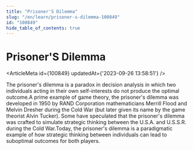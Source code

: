 ```yaml
---
title: "Prisoner'S Dilemma"
slug: "/en/learn/prisoner-s-dilemma-100849"
id: "100849"
hide_table_of_contents: true
---
```



# Prisoner'S Dilemma

<ArticleMeta id={100849} updatedAt={'2023-09-26 13:58:51'} />
<div className='border-solid border-b border-t-0 my-4 border-[var(--ifm-color-gray-300)]' />

The prisoner's dilemma is a paradox in decision analysis in which two individuals acting in their own self-interests do not produce the optimal outcome.A prime example of game theory, the prisoner's dilemma was developed in 1950 by RAND Corporation mathematicians Merrill Flood and Melvin Dresher during the Cold War (but later given its name by the game theorist Alvin Tucker). Some have speculated that the prisoner's dilemma was crafted to simulate strategic thinking between the U.S.A. and U.S.S.R. during the Cold War.Today, the prisoner's dilemma is a paradigmatic example of how strategic thinking between individuals can lead to suboptimal outcomes for both players.
